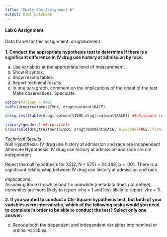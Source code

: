 ```yaml
---
title: "Emily Chu Assignment 6"
output: html_notebook
---
```


#### Lab 6 Assignment

Data frame for this assignment: drugtreatment
<br><br>
**1. Conduct the appropriate hypothesis test to determine if there is a significant difference in IV drug use history at admission by race.**

a. Use variables at the appropriate level of measurement.
b. Show R syntax.
c. Show results tables.
d. Report technical results.
e. In one paragraph, comment on the implications of the result of the test. Make observations. Speculate.

```r
options(scipen = 999)
table(drugtreatment$IVHX, drugtreatment$RACE)

chisq.test(table(drugtreatment$IVHX,drugtreatment$RACE)) ##chisquare test

library(gmodels) ##crosstable 
CrossTable(drugtreatment$IVHX, drugtreatment$RACE, expected=TRUE, format="SPSS")
```

*Technical Results*<br>
Null Hypothesis: IV drug use history at admission and race are independent
Alternate Hypothesis: IV drug use history at admission and race are not independent

Reject the null hypothesis for X2(2, N = 575) = 24.368, p < .001.
There is a significant relationship between IV drug use history at admission and race.

*Implications*<br>
Assuming Race 0 = white and 1 = nonwhite (metadata does not define), nonwhites are more likely to report ivhx = 1 and less likely to report ivhx = 3.

**2. If you wanted to conduct a Chi-Square hypothesis test, but both of your variables were intervalratio, which of the following tasks would you need to complete in order to be able to conduct the test? Select only one answer:**

c. Recode both the dependent and independent variables into nominal or ordinal variables.

